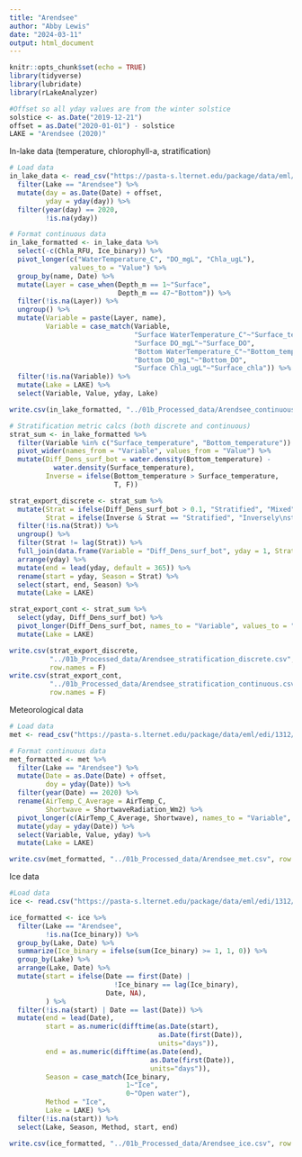 ```yaml
---
title: "Arendsee"
author: "Abby Lewis"
date: "2024-03-11"
output: html_document
---
```


```r
knitr::opts_chunk$set(echo = TRUE)
library(tidyverse)
library(lubridate)
library(rLakeAnalyzer)

#Offset so all yday values are from the winter solstice
solstice <- as.Date("2019-12-21")
offset = as.Date("2020-01-01") - solstice
LAKE = "Arendsee (2020)"
```

In-lake data (temperature, chlorophyll-a, stratification)

```r
# Load data
in_lake_data <- read_csv("https://pasta-s.lternet.edu/package/data/eml/edi/1312/9/f8e0e7b22826772424f156b9565d1498") %>%
  filter(Lake == "Arendsee") %>%
  mutate(day = as.Date(Date) + offset,
         yday = yday(day)) %>%
  filter(year(day) == 2020,
         !is.na(yday))

# Format continuous data
in_lake_formatted <- in_lake_data %>%
  select(-c(Chla_RFU, Ice_binary)) %>%
  pivot_longer(c("WaterTemperature_C", "DO_mgL", "Chla_ugL"),
               values_to = "Value") %>%
  group_by(name, Date) %>%
  mutate(Layer = case_when(Depth_m == 1~"Surface",
                           Depth_m == 47~"Bottom")) %>%
  filter(!is.na(Layer)) %>%
  ungroup() %>%
  mutate(Variable = paste(Layer, name),
         Variable = case_match(Variable,
                               "Surface WaterTemperature_C"~"Surface_temperature",
                               "Surface DO_mgL"~"Surface_DO",
                               "Bottom WaterTemperature_C"~"Bottom_temperature",
                               "Bottom DO_mgL"~"Bottom_DO",
                               "Surface Chla_ugL"~"Surface_chla")) %>%
  filter(!is.na(Variable)) %>%
  mutate(Lake = LAKE) %>%
  select(Variable, Value, yday, Lake)

write.csv(in_lake_formatted, "../01b_Processed_data/Arendsee_continuous.csv", row.names = F)

# Stratification metric calcs (both discrete and continuous)
strat_sum <- in_lake_formatted %>%
  filter(Variable %in% c("Surface_temperature", "Bottom_temperature")) %>%
  pivot_wider(names_from = "Variable", values_from = "Value") %>%
  mutate(Diff_Dens_surf_bot = water.density(Bottom_temperature) - 
           water.density(Surface_temperature),
         Inverse = ifelse(Bottom_temperature > Surface_temperature,
                          T, F))

strat_export_discrete <- strat_sum %>%
  mutate(Strat = ifelse(Diff_Dens_surf_bot > 0.1, "Stratified", "Mixed"),
         Strat = ifelse(Inverse & Strat == "Stratified", "Inversely\nstratified", Strat)) %>%
  filter(!is.na(Strat)) %>%
  ungroup() %>%
  filter(Strat != lag(Strat)) %>%
  full_join(data.frame(Variable = "Diff_Dens_surf_bot", yday = 1, Strat = "Mixed")) %>%
  arrange(yday) %>%
  mutate(end = lead(yday, default = 365)) %>%
  rename(start = yday, Season = Strat) %>%
  select(start, end, Season) %>%
  mutate(Lake = LAKE)

strat_export_cont <- strat_sum %>%
  select(yday, Diff_Dens_surf_bot) %>%
  pivot_longer(Diff_Dens_surf_bot, names_to = "Variable", values_to = "Value") %>%
  mutate(Lake = LAKE)

write.csv(strat_export_discrete, 
          "../01b_Processed_data/Arendsee_stratification_discrete.csv", 
          row.names = F)
write.csv(strat_export_cont, 
          "../01b_Processed_data/Arendsee_stratification_continuous.csv", 
          row.names = F)
```

Meteorological data

```r
# Load data
met <- read_csv("https://pasta-s.lternet.edu/package/data/eml/edi/1312/9/e312838eff13f56594021498f35c04cd")

# Format continuous data
met_formatted <- met %>%
  filter(Lake == "Arendsee") %>%
  mutate(Date = as.Date(Date) + offset,
         doy = yday(Date)) %>%
  filter(year(Date) == 2020) %>%
  rename(AirTemp_C_Average = AirTemp_C,
         Shortwave = ShortwaveRadiation_Wm2) %>%
  pivot_longer(c(AirTemp_C_Average, Shortwave), names_to = "Variable", values_to = "Value") %>%
  mutate(yday = yday(Date)) %>%
  select(Variable, Value, yday) %>%
  mutate(Lake = LAKE)

write.csv(met_formatted, "../01b_Processed_data/Arendsee_met.csv", row.names = F)
```

Ice data

```r
#Load data
ice <- read.csv("https://pasta-s.lternet.edu/package/data/eml/edi/1312/9/f8e0e7b22826772424f156b9565d1498") 

ice_formatted <- ice %>%
  filter(Lake == "Arendsee",
         !is.na(Ice_binary)) %>%
  group_by(Lake, Date) %>%
  summarize(Ice_binary = ifelse(sum(Ice_binary) >= 1, 1, 0)) %>%
  group_by(Lake) %>%
  arrange(Lake, Date) %>%
  mutate(start = ifelse(Date == first(Date) |
                          !Ice_binary == lag(Ice_binary),
                        Date, NA),
         ) %>%
  filter(!is.na(start) | Date == last(Date)) %>%
  mutate(end = lead(Date),
         start = as.numeric(difftime(as.Date(start), 
                                     as.Date(first(Date)), 
                                     units="days")),
         end = as.numeric(difftime(as.Date(end), 
                                   as.Date(first(Date)), 
                                   units="days")),
         Season = case_match(Ice_binary,
                             1~"Ice",
                             0~"Open water"), 
         Method = "Ice",
         Lake = LAKE) %>%
  filter(!is.na(start)) %>%
  select(Lake, Season, Method, start, end)

write.csv(ice_formatted, "../01b_Processed_data/Arendsee_ice.csv", row.names = F)
```
